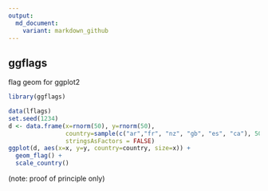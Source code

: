 ```yaml
---
output:
  md_document:
    variant: markdown_github
---
```

## ggflags

flag geom for ggplot2

```r
library(ggflags)

data(lflags)
set.seed(1234)
d <- data.frame(x=rnorm(50), y=rnorm(50), 
                country=sample(c("ar","fr", "nz", "gb", "es", "ca"), 50, TRUE), 
                stringsAsFactors = FALSE)
ggplot(d, aes(x=x, y=y, country=country, size=x)) + 
  geom_flag() + 
  scale_country()
```

(note: proof of principle only)
